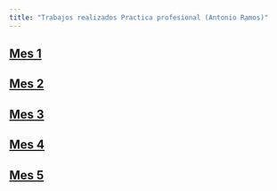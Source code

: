 ```yaml
---
title: "Trabajos realizados Practica profesional (Antonio Ramos)" 
---
```


## [Mes 1](Mes_1.qmd)
## [Mes 2](Mes_2.qmd)
## [Mes 3](Mes_3.qmd)
## [Mes 4](Mes_4.qmd)
## [Mes 5](Mes_5.qmd)

